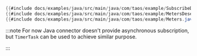 ```java
{{#include docs/examples/java/src/main/java/com/taos/example/SubscribeDemo.java}}
{{#include docs/examples/java/src/main/java/com/taos/example/MetersDeserializer.java}}
{{#include docs/examples/java/src/main/java/com/taos/example/Meters.java}}
```
:::note
For now Java connector doesn't provide asynchronous subscription, but `TimerTask` can be used to achieve similar purpose.

:::